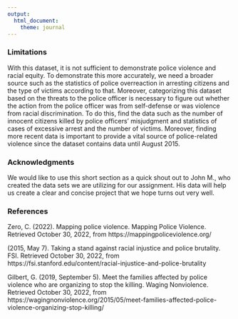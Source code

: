```yaml
---
output: 
  html_document:
    theme: journal
---
```


### Limitations

With this dataset, it is not sufficient to demonstrate police violence and racial equity. To demonstrate this more accurately, we need a broader source such as the statistics of police overreaction in arresting citizens and the type of victims according to that. Moreover, categorizing this dataset based on the threats to the police officer is necessary to figure out whether the action from the police officer was from self-defense or was violence from racial discrimination. To do this, find the data such as the number of innocent citizens killed by police officers' misjudgment and statistics of cases of excessive arrest and the number of victims. Moreover, finding more recent data is important to provide a vital source of police-related violence since the dataset contains data until August 2015.

### Acknowledgments

We would like to use this short section as a quick shout out to John M., who created the data sets we are utilizing for our assignment. His data will help us create a clear and concise project that we hope turns out very well.

### References

Zero, C. (2022). Mapping police violence. Mapping Police Violence. Retrieved October 30, 2022, from https://mappingpoliceviolence.org/

(2015, May 7). Taking a stand against racial injustice and police brutality. FSI. Retrieved October 30, 2022, from https://fsi.stanford.edu/content/racial-injustice-and-police-brutality

Gilbert, G. (2019, September 5). Meet the families affected by police violence who are organizing to stop the killing. Waging Nonviolence. Retrieved October 30, 2022, from https://wagingnonviolence.org/2015/05/meet-families-affected-police-violence-organizing-stop-killing/